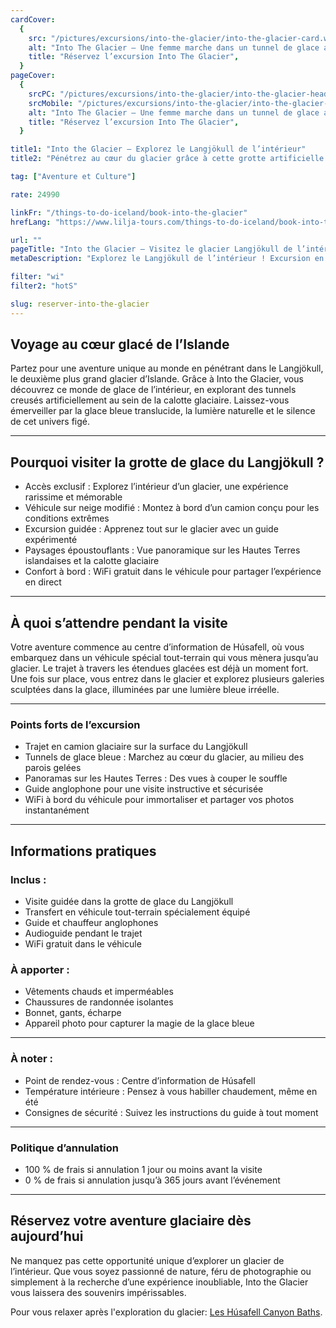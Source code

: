 ```yaml
---
cardCover:
  {
    src: "/pictures/excursions/into-the-glacier/into-the-glacier-card.webp",
    alt: "Into The Glacier – Une femme marche dans un tunnel de glace au cœur du Langjökull",
    title: "Réservez l’excursion Into The Glacier",
  }
pageCover:
  {
    srcPC: "/pictures/excursions/into-the-glacier/into-the-glacier-header-pc.webp",
    srcMobile: "/pictures/excursions/into-the-glacier/into-the-glacier-header-mobile.webp",
    alt: "Into The Glacier – Une femme marche dans un tunnel de glace au cœur du Langjökull",
    title: "Réservez l’excursion Into The Glacier",
  }

title1: "Into the Glacier – Explorez le Langjökull de l’intérieur"
title2: "Pénétrez au cœur du glacier grâce à cette grotte artificielle unique en Islande"

tag: ["Aventure et Culture"]

rate: 24990

linkFr: "/things-to-do-iceland/book-into-the-glacier"
hrefLang: "https://www.lilja-tours.com/things-to-do-iceland/book-into-the-glacier"

url: ""
pageTitle: "Into the Glacier – Visitez le glacier Langjökull de l’intérieur"
metaDescription: "Explorez le Langjökull de l’intérieur ! Excursion en grotte de glace avec transfert en véhicule spécial. Réservez votre aventure glacée dès maintenant."

filter: "wi"
filter2: "hotS"

slug: reserver-into-the-glacier
---
```


## Voyage au cœur glacé de l’Islande

Partez pour une aventure unique au monde en pénétrant dans le Langjökull, le deuxième plus grand glacier d’Islande. Grâce à Into the Glacier, vous découvrez ce monde de glace de l’intérieur, en explorant des tunnels creusés artificiellement au sein de la calotte glaciaire. Laissez-vous émerveiller par la glace bleue translucide, la lumière naturelle et le silence de cet univers figé.

---

## Pourquoi visiter la grotte de glace du Langjökull ?

- Accès exclusif : Explorez l’intérieur d’un glacier, une expérience rarissime et mémorable  
- Véhicule sur neige modifié : Montez à bord d’un camion conçu pour les conditions extrêmes  
- Excursion guidée : Apprenez tout sur le glacier avec un guide expérimenté  
- Paysages époustouflants : Vue panoramique sur les Hautes Terres islandaises et la calotte glaciaire  
- Confort à bord : WiFi gratuit dans le véhicule pour partager l’expérience en direct

---

## À quoi s’attendre pendant la visite

Votre aventure commence au centre d’information de Húsafell, où vous embarquez dans un véhicule spécial tout-terrain qui vous mènera jusqu’au glacier. Le trajet à travers les étendues glacées est déjà un moment fort. Une fois sur place, vous entrez dans le glacier et explorez plusieurs galeries sculptées dans la glace, illuminées par une lumière bleue irréelle.

---

### Points forts de l’excursion

- Trajet en camion glaciaire sur la surface du Langjökull  
- Tunnels de glace bleue : Marchez au cœur du glacier, au milieu des parois gelées  
- Panoramas sur les Hautes Terres : Des vues à couper le souffle  
- Guide anglophone pour une visite instructive et sécurisée  
- WiFi à bord du véhicule pour immortaliser et partager vos photos instantanément

---

## Informations pratiques

### Inclus :

- Visite guidée dans la grotte de glace du Langjökull  
- Transfert en véhicule tout-terrain spécialement équipé  
- Guide et chauffeur anglophones  
- Audioguide pendant le trajet  
- WiFi gratuit dans le véhicule

### À apporter :

- Vêtements chauds et imperméables  
- Chaussures de randonnée isolantes  
- Bonnet, gants, écharpe  
- Appareil photo pour capturer la magie de la glace bleue

---

### À noter :

- Point de rendez-vous : Centre d’information de Húsafell  
- Température intérieure : Pensez à vous habiller chaudement, même en été  
- Consignes de sécurité : Suivez les instructions du guide à tout moment

---

### Politique d’annulation

- 100 % de frais si annulation 1 jour ou moins avant la visite  
- 0 % de frais si annulation jusqu’à 365 jours avant l’événement

---

## Réservez votre aventure glaciaire dès aujourd’hui

Ne manquez pas cette opportunité unique d’explorer un glacier de l’intérieur. Que vous soyez passionné de nature, féru de photographie ou simplement à la recherche d’une expérience inoubliable, Into the Glacier vous laissera des souvenirs impérissables.

<script
  type="text/javascript"
  src="https://widgets.bokun.io/assets/javascripts/apps/build/BokunWidgetsLoader.js?bookingChannelUUID=97236c68-b945-4a96-8587-660bdc4c45fd"
  async
></script>

<div
  class="bokunWidget"
  data-src="https://widgets.bokun.io/online-sales/97236c68-b945-4a96-8587-660bdc4c45fd/experience-calendar/303328"
></div>

Pour vous relaxer après l'exploration du glacier: <a href="/fr/a-faire-en-islande/reserver-husafell-canyon-baths/" title="Húsafell canyon baths">Les Húsafell Canyon Baths</a>.